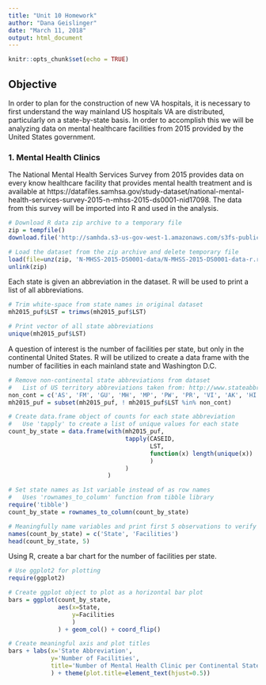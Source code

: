 ```yaml
---
title: "Unit 10 Homework"
author: "Dana Geislinger"
date: "March 11, 2018"
output: html_document
---
```


```r
knitr::opts_chunk$set(echo = TRUE)
```

## Objective
In order to plan for the construction of new VA hospitals, it is necessary to first understand the way mainland US hospitals VA are distributed, particularly on a state-by-state basis. In order to accomplish this we will be analyzing data on mental healthcare facilities from 2015 provided by the United States government.

### **1.** Mental Health Clinics
The National Mental Health Services Survey from 2015 provides data on every know healthcare facility that provides mental health treatment and is available at https://datafiles.samhsa.gov/study-dataset/national-mental-health-services-survey-2015-n-mhss-2015-ds0001-nid17098. The data from this survey will be imported into R and used in the analysis.
```r
# Download R data zip archive to a temporary file
zip = tempfile()
download.file('http://samhda.s3-us-gov-west-1.amazonaws.com/s3fs-public/field-uploads-protected/studies/N-MHSS-2015/N-MHSS-2015-datasets/N-MHSS-2015-DS0001/N-MHSS-2015-DS0001-bundles-with-study-info/N-MHSS-2015-DS0001-bndl-data-r.zip', zip, quiet=TRUE)

# Load the dataset from the zip archive and delete temporary file
load(file=unz(zip, 'N-MHSS-2015-DS0001-data/N-MHSS-2015-DS0001-data-r.rda'))
unlink(zip)
```

Each state is given an abbreviation in the dataset. R will be used to print a list of all abbreviations.
```r
# Trim white-space from state names in original dataset
mh2015_puf$LST = trimws(mh2015_puf$LST)

# Print vector of all state abbreviations
unique(mh2015_puf$LST)
```

A question of interest is the number of facilities per state, but only in the continental United States. R will be utilized to create a data frame with the number of facilities in each mainland state and Washington D.C.
```r
# Remove non-continental state abbreviations from dataset
#   List of US territory abbreviations taken from: http://www.stateabbreviations.us
non_cont = c('AS', 'FM', 'GU', 'MH', 'MP', 'PW', 'PR', 'VI', 'AK', 'HI')
mh2015_puf = subset(mh2015_puf, ! mh2015_puf$LST %in% non_cont)

# Create data.frame object of counts for each state abbreviation
#   Use 'tapply' to create a list of unique values for each state
count_by_state = data.frame(with(mh2015_puf,
                                 tapply(CASEID,
                                        LST,
                                        function(x) length(unique(x))
                                        )
                                 )
                            )

# Set state names as 1st variable instead of as row names
#   Uses 'rownames_to_column' function from tibble library
require('tibble')
count_by_state = rownames_to_column(count_by_state)

# Meaningfully name variables and print first 5 observations to verify
names(count_by_state) = c('State', 'Facilities')
head(count_by_state, 5)
```
Using R, create a bar chart for the number of facilities per state.
```r
# Use ggplot2 for plotting
require(ggplot2)

# Create ggplot object to plot as a horizontal bar plot
bars = ggplot(count_by_state,
              aes(x=State,
                  y=Facilities
                  )
              ) + geom_col() + coord_flip()

# Create meaningful axis and plot titles
bars + labs(x='State Abbreviation',
            y='Number of Facilities',
            title='Number of Mental Health Clinic per Continental States in 2015'
            ) + theme(plot.title=element_text(hjust=0.5))
```